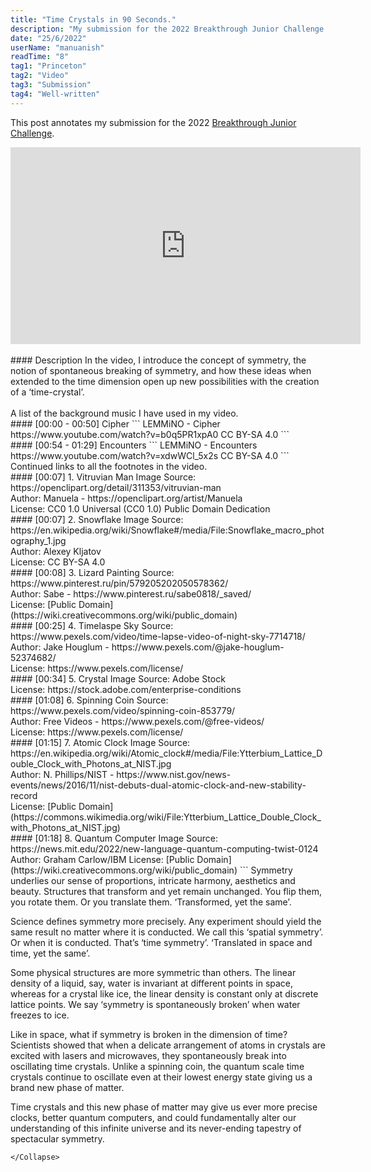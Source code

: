 ```yaml
---
title: "Time Crystals in 90 Seconds."
description: "My submission for the 2022 Breakthrough Junior Challenge."
date: "25/6/2022"
userName: "manuanish"
readTime: "8"
tag1: "Princeton"
tag2: "Video"
tag3: "Submission"
tag4: "Well-written"
---
```

This post annotates my submission for the 2022 [Breakthrough Junior Challenge](https://breakthroughjuniorchallenge.org/).
<br />
<div className="flex justify-center">
<iframe width="560" height="315" src="https://www.youtube.com/embed/uUme4zwF8y4" style={{borderRadius: 20}} title="YouTube video player" frameBorder="0" allow="accelerometer; autoplay; clipboard-write; encrypted-media; gyroscope; picture-in-picture" allowFullScreen></iframe>
</div>
<br/>
#### Description
In the video, I introduce the concept of symmetry, the notion of spontaneous breaking of symmetry, and how these ideas when extended to the time dimension open up new possibilities with the creation of a ‘time-crystal’.
<br/>
<br/>

<Collapse title="Audio">
A list of the background music I have used in my video.
<br/>
#### [00:00 - 00:50] Cipher
```
LEMMiNO - Cipher
https://www.youtube.com/watch?v=b0q5PR1xpA0
CC BY-SA 4.0
```
<br/>
#### [00:54 - 01:29] Encounters
```
LEMMiNO - Encounters
https://www.youtube.com/watch?v=xdwWCl_5x2s
CC BY-SA 4.0
```
</Collapse>
<Collapse title="References">
Continued links to all the footnotes in the video.
<br/>
#### [00:07] 1. Vitruvian Man Image
Source: https://openclipart.org/detail/311353/vitruvian-man <br/>
Author: Manuela - https://openclipart.org/artist/Manuela <br/>
License: CC0 1.0 Universal (CC0 1.0) Public Domain Dedication
<br/>
#### [00:07] 2. Snowflake Image
Source: https://en.wikipedia.org/wiki/Snowflake#/media/File:Snowflake_macro_photography_1.jpg <br/>
Author: Alexey Kljatov <br/>
License: CC BY-SA 4.0
<br/>
#### [00:08] 3. Lizard Painting
Source: https://www.pinterest.ru/pin/579205202050578362/ <br/>
Author: Sabe - https://www.pinterest.ru/sabe0818/_saved/ <br/>
License: [Public Domain](https://wiki.creativecommons.org/wiki/public_domain)
<br/>
#### [00:25] 4. Timelaspe Sky
Source: https://www.pexels.com/video/time-lapse-video-of-night-sky-7714718/ <br/>
Author: Jake Houglum - https://www.pexels.com/@jake-houglum-52374682/ <br/>
License: https://www.pexels.com/license/
<br/>
#### [00:34] 5. Crystal Image
Source: Adobe Stock <br/>
License: https://stock.adobe.com/enterprise-conditions
<br/>
#### [01:08] 6. Spinning Coin
Source: https://www.pexels.com/video/spinning-coin-853779/ <br/>
Author: Free Videos - https://www.pexels.com/@free-videos/ <br/>
License: https://www.pexels.com/license/
<br/>
#### [01:15] 7. Atomic Clock Image
Source: https://en.wikipedia.org/wiki/Atomic_clock#/media/File:Ytterbium_Lattice_Double_Clock_with_Photons_at_NIST.jpg <br/>
Author: N. Phillips/NIST - https://www.nist.gov/news-events/news/2016/11/nist-debuts-dual-atomic-clock-and-new-stability-record <br/>
License: [Public Domain](https://commons.wikimedia.org/wiki/File:Ytterbium_Lattice_Double_Clock_with_Photons_at_NIST.jpg)
<br/>
#### [01:18] 8. Quantum Computer Image
Source: https://news.mit.edu/2022/new-language-quantum-computing-twist-0124
Author: Graham Carlow/IBM
License: [Public Domain](https://wiki.creativecommons.org/wiki/public_domain)
</Collapse>
<Collapse title="Transcript">
```
Symmetry underlies our sense of proportions, intricate harmony, aesthetics and beauty.
Structures that transform and yet remain unchanged. You flip them, you rotate them.
Or you translate them. ‘Transformed, yet the same’.

Science defines symmetry more precisely. Any experiment should yield the same result
no matter where it is conducted. We call this ‘spatial symmetry’. Or when it is conducted.
That’s ‘time symmetry’. ‘Translated in space and time, yet the same’.

Some physical structures are more symmetric than others. The linear density of a liquid,
say, water is invariant at different points in space, whereas for a crystal like ice,
the linear density is constant only at discrete lattice points. We say
‘symmetry is spontaneously broken’ when water freezes to ice.

Like in space, what if symmetry is broken in the dimension of time? Scientists showed
that when a delicate arrangement of atoms in crystals are excited with lasers and microwaves,
they spontaneously break into oscillating time crystals. Unlike a spinning coin, the
quantum scale time crystals continue to oscillate even at their lowest energy state giving
us a brand new phase of matter.

Time crystals and this new phase of matter may give us ever more precise clocks, better
quantum computers, and could fundamentally alter our understanding of this infinite universe
and its never-ending tapestry of spectacular symmetry.
```
</Collapse>
